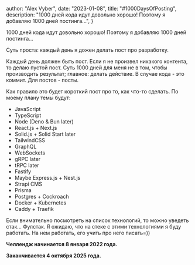 
  author: "Alex Vyber",
  date: "2023-01-08",
  title: "#1000DaysOfPosting",
  description:
    "1000 дней кода идут довольно хорошо! Поэтому я добавляю 1000 дней постинга...",
}


1000 дней кода идут довольно хорошо! Поэтому я добавляю 1000 дней постинга...

Суть проста: каждый день я дожен делать пост про разработку.

Каждый день должен быть пост. Если я не произвел никакого контента, то делаю пустой пост.
Суть 1000 дней для меня не в том, чтобы производить результат; главное: делать действие. В случае кода - это коммит. Для постов - посты.

Как правило это будет короткий пост про то, как что-то сделать.
По моему плану темы будут:

- JavaScript
- TypeScript
- Node (Deno & Bun later)
- React.js + Next.js
- Solid.js + Solid Start later
- TailwindCSS
- GraphQL
- WebSockets
- gRPC later
- tRPC later
- Fastify
- Maybe Express.js + Nest.js
- Strapi CMS
- Prisma
- Postgres + Cockroach
- Docker + Kubernetes
- Caddy + Traefik

Если внимательно посмотреть на список технологий, то можно уведеть стак... Фулстак.
Я ожидаю, что на стеке с этими технологиями я буду работать. На нем работать, его учить про него писать=))

**Челлендж начинается 8 января 2022 года.**

**Заканчивается 4 октября 2025 года.**
